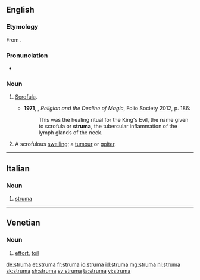 ==English==
===Etymology===
From {{etyl|la|en}} {{term|struma|strūma|lang=la}}.

===Pronunciation===
*{{a|UK}} {{IPA|/ˈstɹuːmə/}}

===Noun===
{{en-noun|s|strumae}}

# {{cx|pathology|lang=en}} [[scrofula|Scrofula]].
#*'''1971''', {{w|Keith Thomas (historian)|Keith Thomas}}, ''Religion and the Decline of Magic'', Folio Society 2012, p. 186:
#*:This was the healing ritual for the King's Evil, the name given to scrofula or '''struma''', the tubercular inflammation of the lymph glands of the neck.
# {{cx|pathology|lang=en}} A scrofulous [[swelling]]; a [[tumour]] or [[goiter]].

----

==Italian==

===Noun===
{{it-noun|f}}

# [[#English|struma]]

----

==Venetian==

===Noun===
{{vec-noun|strum|f|a|e}}

# [[effort]], [[toil]]

[[de:struma]]
[[et:struma]]
[[fr:struma]]
[[io:struma]]
[[id:struma]]
[[mg:struma]]
[[nl:struma]]
[[sk:struma]]
[[sh:struma]]
[[sv:struma]]
[[ta:struma]]
[[vi:struma]]